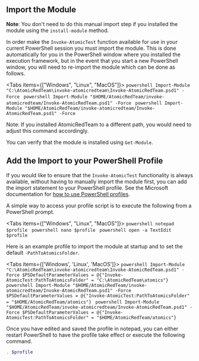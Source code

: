 
## Import the Module

**Note**: You don't need to do this manual import step if you installed the module using the `install-module` method.

In order make the `Invoke-AtomicTest` function available for use in your current PowerShell session you must import the module. This is done automatically for you in the PowerShell window where you installed the execution framework, but in the event that you start a new PowerShell window, you will need to re-import the module which can be done as follows.

<Tabs items={["Windows", "Linux", "MacOS"]}>
  <Tab>
    ```powershell
    Import-Module "C:\AtomicRedTeam\invoke-atomicredteam\Invoke-AtomicRedTeam.psd1" -Force
    ```
  </Tab>
  <Tab>
    ```powershell
    Import-Module "$HOME/AtomicRedTeam/invoke-atomicredteam/Invoke-AtomicRedTeam.psd1" -Force
    ```
  </Tab>
  <Tab>
    ```powershell Import-Module
    "$HOME/AtomicRedTeam/invoke-atomicredteam/Invoke-AtomicRedTeam.psd1" -Force
    ```
  </Tab>
</Tabs>

Note: If you installed AtomicRedTeam to a different path, you would need to adjust this command accordingly.

You can verify that the module is installed using `Get-Module`.

## Add the Import to your PowerShell Profile

If you would like to ensure that the `Invoke-AtomicTest` functionality is always available, without having to manually import the module first, you can add the import statement to your PowerShell profile. See the Microsoft documentation for [how to use PowerShell profiles](https://docs.microsoft.com/en-us/powershell/module/microsoft.powershell.core/about/about_profiles?view=powershell-7).

A simple way to access your profile script is to execute the following from a PowerShell prompt.

<Tabs items={["Windows", "Linux", "MacOS"]}>
  <Tab>
    ```powershell
    notepad $profile
    ```
  </Tab>
  <Tab>
    ```powershell
    nano $profile
    ```
  </Tab>
  <Tab>
    ```powershell
    open -a TextEdit $profile
    ```
  </Tab>
</Tabs>

Here is an example profile to import the module at startup and to set the default `-PathToAtomicsFolder`.

<Tabs items={['Windows', 'Linux', 'MacOS']}>
  <Tab>
    ```powershell
    Import-Module "C:\AtomicRedTeam\invoke-atomicredteam\Invoke-AtomicRedTeam.psd1" -Force
    $PSDefaultParameterValues = @{"Invoke-AtomicTest:PathToAtomicsFolder" = "C:\AtomicRedTeam\atomics"}
    ```
  </Tab>
  <Tab>
    ```powershell
    Import-Module "$HOME/AtomicRedTeam/invoke-atomicredteam/Invoke-AtomicRedTeam.psd1" -Force
    $PSDefaultParameterValues = @{"Invoke-AtomicTest:PathToAtomicsFolder" = "$HOME/AtomicRedTeam/atomics"}
    ```
  </Tab>
  <Tab>
    ```powershell
    Import-Module "$HOME/AtomicRedTeam/invoke-atomicredteam/Invoke-AtomicRedTeam.psd1" -Force
    $PSDefaultParameterValues = @{"Invoke-AtomicTest:PathToAtomicsFolder" = "$HOME/AtomicRedTeam/atomics"}
    ```
  </Tab>
</Tabs>

Once you have edited and saved the profile in notepad, you can either restart PowerShell to have the profile take effect or execute the following command.

```powershell
. $profile
```
